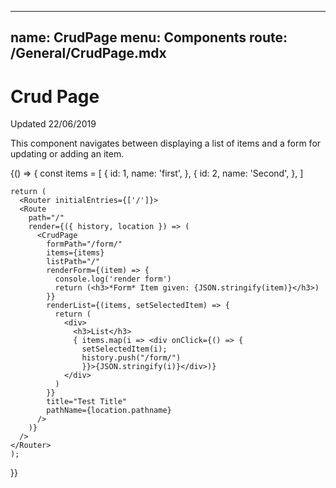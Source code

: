 
---
name: CrudPage
menu: Components
route: /General/CrudPage.mdx
---

# Crud Page

Updated 22/06/2019

This component navigates between displaying a list of items and a form for
updating or adding an item.

<Props of={CrudPage} />

<Playground>
  {() => {
    const items = [
      {
        id: 1,
        name: 'first',
      },
      {
        id: 2,
        name: 'Second',
      },
    ]

    return (
      <Router initialEntries={['/']}>
      <Route
        path="/"
        render={({ history, location }) => (
          <CrudPage
            formPath="/form/"
            items={items}
            listPath="/"
            renderForm={(item) => {
              console.log('render form')
              return (<h3>*Form* Item given: {JSON.stringify(item)}</h3>)
            }}
            renderList={(items, setSelectedItem) => {
              return (
                <div>
                  <h3>List</h3>
                  { items.map(i => <div onClick={() => {
                    setSelectedItem(i);
                    history.push("/form/")
                    }}>{JSON.stringify(i)}</div>)}
                </div>
              )
            }}
            title="Test Title"
            pathName={location.pathname}
          />
        )}
      />
    </Router>
    );
  }}
</Playground>